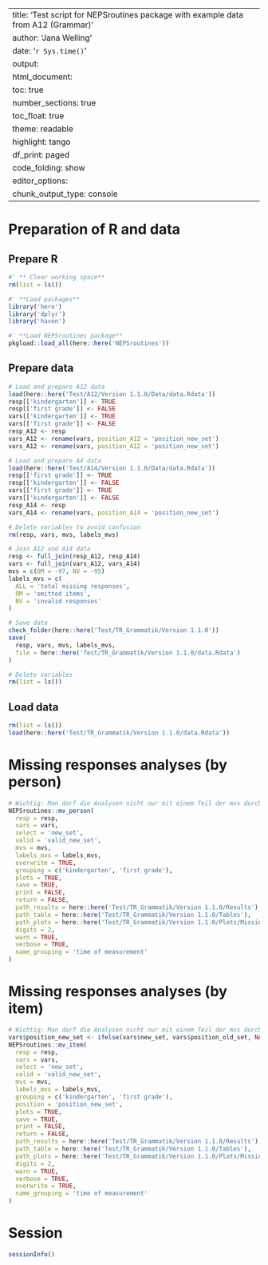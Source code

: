 
---
title: 'Test script for NEPSroutines package with example data from A12 (Grammar)'
author: 'Jana Welling'
date: '`r Sys.time()`'
output:
    html_document:
    toc: true
number_sections: true
toc_float: true
theme: readable
highlight: tango
df_print: paged
code_folding: show
editor_options: 
  chunk_output_type: console
---

# Preparation of R and data

## Prepare R

```{r preparation, warning = FALSE, message = FALSE, comment = NA, results = 'hide'}

#' ** Clear working space**
rm(list = ls())

#' **Load packages**
library('here')
library('dplyr')
library('haven')

#' **Load NEPSroutines package**
pkgload::load_all(here::here('NEPSroutines'))
```

## Prepare data

```{r data, warning = FALSE, message = FALSE, comment = NA, results = 'hide'}
# Load and prepare A12 data
load(here::here('Test/A12/Version 1.1.0/Data/data.Rdata'))
resp[['kindergarten']] <- TRUE
resp[['first grade']] <- FALSE
vars[['kindergarten']] <- TRUE
vars[['first grade']] <- FALSE
resp_A12 <- resp
vars_A12 <- rename(vars, position_A12 = 'position_new_set')
vars_A12 <- rename(vars, position_A12 = 'position_new_set')

# Load and prepare A4 data
load(here::here('Test/A14/Version 1.1.0/Data/data.Rdata'))
resp[['first grade']] <- TRUE
resp[['kindergarten']] <- FALSE
vars[['first grade']] <- TRUE
vars[['kindergarten']] <- FALSE
resp_A14 <- resp
vars_A14 <- rename(vars, position_A14 = 'position_new_set')

# Delete variables to avoid confusion
rm(resp, vars, mvs, labels_mvs)

# Join A12 and A14 data
resp <- full_join(resp_A12, resp_A14)
vars <- full_join(vars_A12, vars_A14)
mvs = c(OM = -97, NV = -95)
labels_mvs = c(
  ALL = 'total missing responses',
  OM = 'omitted items',
  NV = 'invalid responses'
)

# Save data
check_folder(here::here('Test/TR_Grammatik/Version 1.1.0'))
save(
  resp, vars, mvs, labels_mvs,
  file = here::here('Test/TR_Grammatik/Version 1.1.0/data.Rdata')
)

# Delete variables
rm(list = ls())
```

## Load data

```{r load-data, warning = FALSE, message = FALSE, comment = NA, results = 'hide'}
rm(list = ls())
load(here::here('Test/TR_Grammatik/Version 1.1.0/data.Rdata'))
```


# Missing responses analyses (by person)

```{r missing responses by person}
# Wichtig: Man darf die Analysen nicht nur mit einem Teil der mvs durchführen, denn sonst sind die total missing responses inkorrekt!!
NEPSroutines::mv_person(
  resp = resp,
  vars = vars,
  select = 'new_set',
  valid = 'valid_new_set',
  mvs = mvs,
  labels_mvs = labels_mvs,
  overwrite = TRUE,
  grouping = c('kindergarten', 'first grade'),
  plots = TRUE,
  save = TRUE,
  print = FALSE,
  return = FALSE,
  path_results = here::here('Test/TR_Grammatik/Version 1.1.0/Results'),
  path_table = here::here('Test/TR_Grammatik/Version 1.1.0/Tables'),
  path_plots = here::here('Test/TR_Grammatik/Version 1.1.0/Plots/Missing_Responses/by_person'),
  digits = 2,
  warn = TRUE,
  verbose = TRUE,
  name_grouping = 'time of measurement'
)
```


# Missing responses analyses (by item)

```{r missing responses by item}
# Wichtig: Man darf die Analysen nicht nur mit einem Teil der mvs durchführen, denn sonst sind die total missing responses inkorrekt!!
vars$position_new_set <- ifelse(vars$new_set, vars$position_old_set, NA)
NEPSroutines::mv_item(
  resp = resp,
  vars = vars,
  select = 'new_set',
  valid = 'valid_new_set',
  mvs = mvs,
  labels_mvs = labels_mvs,
  grouping = c('kindergarten', 'first grade'),
  position = 'position_new_set',
  plots = TRUE,
  save = TRUE,
  print = FALSE,
  return = FALSE,
  path_results = here::here('Test/TR_Grammatik/Version 1.1.0/Results'),
  path_table = here::here('Test/TR_Grammatik/Version 1.1.0/Tables'),
  path_plots = here::here('Test/TR_Grammatik/Version 1.1.0/Plots/Missing_Responses/by_item'),
  digits = 2,
  warn = TRUE,
  verbose = TRUE,
  overwrite = TRUE,
  name_grouping = 'time of measurement'
)
```


# Session

```{r session-info}
sessionInfo()
```
